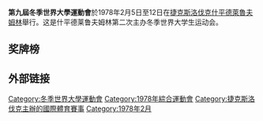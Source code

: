 {{Universiade infobox |
  Name                   = 第九屆冬季世界大學運動會 |
  Logo                   = |
  Size                   = |
  Optional caption       = |
  Nations participating  = 21 |
  Athletes participating = 347 |
  Events                 = 8大項 |
  Officially opened by   = [[古斯塔夫·胡薩克|古斯塔夫·胡薩克]] |
  Opening ceremony       = 1978年2月5日 |
  Closing ceremony       = 1978年2月12日 |previous=[[1975年冬季世界大學生運動會|1975]] |next=[[1981年冬季世界大學生運動會|1981]]
}}
'''第九屆冬季世界大學運動會'''於1978年2月5日至12日在[[捷克斯洛伐克|捷克斯洛伐克]][[什平德萊魯夫姆林|什平德萊魯夫姆林]]舉行。这是什平德莱鲁夫姆林第二次主办冬季世界大学生运动会。
{{Location map | Czech Republic
| AlternativeMap = Czechoslovakia (1951-1990) location map.png
| width   = 250
| float   = right
| caption = 什平德萊魯夫姆林在捷克斯洛伐克的位置
| alt     = 捷克斯洛伐克的地圖，標記顯示什平德萊魯夫姆林的位置
| label   = 什平德萊魯夫姆林
| lat_deg =50.409444 
| lon_deg =14.326944 
}}
{{Location map+|Czech Republic|width=250|float=none}
 |alt=Location of Temple Bussell,Czech Republic
 |caption=什平德萊魯夫姆林在今捷克的位置
 |places=
  {{Location map~ | Czech Republic
   | label = 什平德萊魯夫姆林
   | background=white
    | lat_deg =50.209444 
    | lon_deg =15.826944 }}
    | link=[[什平德萊魯夫姆林|什平德萊魯夫姆林]]
}}

== 奖牌榜 ==
{{Medals table
 | caption        = 
 | host           = TCH
 | flag_template  = 
 | event          = 
 | team           = 
 | gold_URS = 6 | silver_URS = 5 | bronze_URS = 3 | name_URS = {{flagteam|URS|1955}}
 | gold_TCH = 4 | silver_TCH = 2 | bronze_TCH = 3 | host_TCH = yes
 | gold_ITA = 3 | silver_ITA = 1 | bronze_ITA = 2
 | gold_FRA = 1 | silver_FRA = 2 | bronze_FRA = 1
 | gold_POL = 1 | silver_POL = 2 | bronze_POL = 0 | name_POL = {{flagteam|POL|1928}}
 | gold_BUL = 1 | silver_BUL = 1 | bronze_BUL = 1 | name_BUL = {{flagteam|BUL|1971}}
 | gold_SUI = 0 | silver_SUI = 2 | bronze_SUI = 1
 | gold_AUT = 0 | silver_AUT = 1 | bronze_AUT = 3
 | gold_FIN = 0 | silver_FIN = 0 | bronze_FIN = 2
}}

== 外部链接 ==

{{世界大學運動會}}
{{sport-stub}}
[[Category:冬季世界大學運動會|Category:冬季世界大學運動會]]
[[Category:1978年綜合運動會|Category:1978年綜合運動會]]
[[Category:捷克斯洛伐克主辦的國際體育賽事|Category:捷克斯洛伐克主辦的國際體育賽事]]
[[Category:1978年2月|Category:1978年2月]]